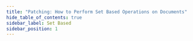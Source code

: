 ```yaml
---
title: "Patching: How to Perform Set Based Operations on Documents"
hide_table_of_contents: true
sidebar_label: Set Based
sidebar_position: 1
---
```





<LanguageSwitcher supportedLanguages={supportedLanguages} />

<LanguageContent language="csharp">
   <SetBasedCsharp />
</LanguageContent>

<LanguageContent language="java">
   <SetBasedJava />
</LanguageContent>


<!---
### Patching
- [Single Document Based Patch Operation](../../../client-api/operations/patching/single-document)

### Knowledge Base
- [JavaScript Engine](../../../server/kb/javascript-engine)
- [Numbers in JavaScript Engine](../../../server/kb/numbers-in-ravendb#numbers-in-javascript-engine)


-->